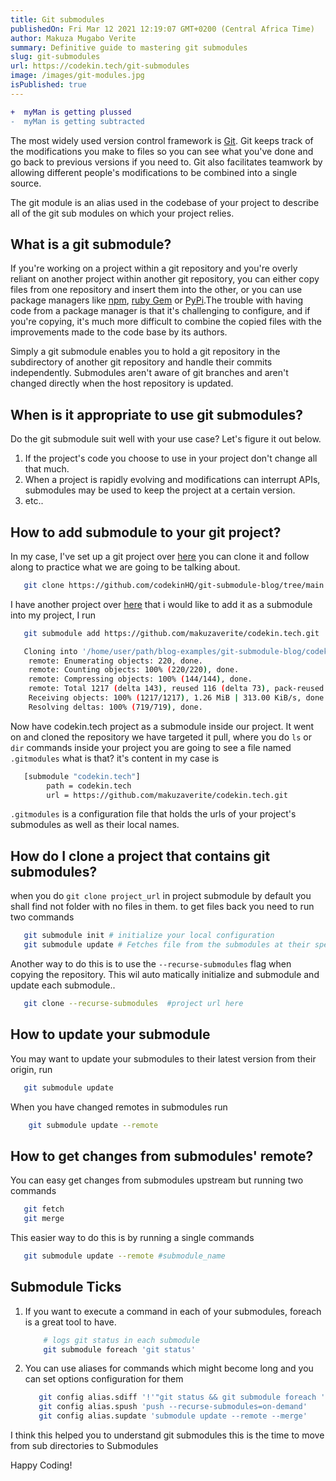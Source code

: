 ```yaml
---
title: Git submodules
publishedOn: Fri Mar 12 2021 12:19:07 GMT+0200 (Central Africa Time)
author: Makuza Mugabo Verite
summary: Definitive guide to mastering git submodules
slug: git-submodules
url: https://codekin.tech/git-submodules
image: /images/git-modules.jpg
isPublished: true
---
```


```diff
+  myMan is getting plussed
-  myMan is getting subtracted
```

The most widely used version control framework is [Git](https://en.wikipedia.org/wiki/Git). Git keeps track of the modifications you make to files so you can see what you've done and go back to previous versions if you need to. Git also facilitates teamwork by allowing different people's modifications to be combined into a single source.

The git module is an alias used in the codebase of your project to describe all of the git sub modules on which your project relies.

## What is a git submodule?

If you're working on a project within a git repository and you're overly reliant on another project within another git repository, you can either copy files from one repository and insert them into the other, or you can use package managers like [npm](https://www.npmjs.com/), [ruby Gem](https://rubygems.org/) or [PyPi](https://pypi.org/).The trouble with having code from a package manager is that it's challenging to configure, and if you're copying, it's much more difficult to combine the copied files with the improvements made to the code base by its authors.

Simply a git submodule enables you to hold a git repository in the subdirectory of another git repository and handle their commits independently. Submodules aren't aware of git branches and aren't changed directly when the host repository is updated.

## When is it appropriate to use git submodules?

Do the git submodule suit well with your use case? Let's figure it out below.

1. If the project's code you choose to use in your project don't change all that much.
2. When a project is rapidly evolving and modifications can interrupt APIs, submodules may be used to keep the project at a certain version.
3. etc..

## How to add submodule to your git project?

In my case, I've set up a git project over [here](https://github.com/codekinHQ/git-submodule-blog/tree/main) you can clone it and follow along to practice what we are going to be talking about.

```bash
   git clone https://github.com/codekinHQ/git-submodule-blog/tree/main
```

I have another project over [here](https://github.com/makuzaverite/codekin.tech) that i would like to add it as a submodule into my project, I run

```bash
   git submodule add https://github.com/makuzaverite/codekin.tech.git

   Cloning into '/home/user/path/blog-examples/git-submodule-blog/codekin.tech'...
    remote: Enumerating objects: 220, done.
    remote: Counting objects: 100% (220/220), done.
    remote: Compressing objects: 100% (144/144), done.
    remote: Total 1217 (delta 143), reused 116 (delta 73), pack-reused 997
    Receiving objects: 100% (1217/1217), 1.26 MiB | 313.00 KiB/s, done.
    Resolving deltas: 100% (719/719), done.
```

Now have codekin.tech project as a submodule inside our project. It went on and cloned the repository we have targeted it pull, where you do `ls` or `dir` commands inside your project you are going to see a file named `.gitmodules` what is that? it's content in my case is

```bash
   [submodule "codekin.tech"]
        path = codekin.tech
        url = https://github.com/makuzaverite/codekin.tech.git
```

`.gitmodules` is a configuration file that holds the urls of your project's submodules as well as their local names.

## How do I clone a project that contains git submodules?

when you do `git clone project_url` in project submodule by default you shall find not folder with no files in them. to get files back you need to run two commands

```bash
   git submodule init # initialize your local configuration
   git submodule update # Fetches file from the submodules at their specific commits in your configurations
```

Another way to do this is to use the `--recurse-submodules` flag when copying the repository. This wil auto matically initialize and submodule and update each submodule..

```bash
   git clone --recurse-submodules  #project url here
```

## How to update your submodule

You may want to update your submodules to their latest version from their origin, run

```bash
   git submodule update
```

When you have changed remotes in submodules run

```bash
    git submodule update --remote
```

## How to get changes from submodules' remote?

You can easy get changes from submodules upstream but running two commands

```bash
   git fetch
   git merge
```

This easier way to do this is by running a single commands

```bash
   git submodule update --remote #submodule_name
```

## Submodule Ticks

1. If you want to execute a command in each of your submodules, foreach is a great tool to have.

   ```bash
       # logs git status in each submodule
       git submodule foreach 'git status'
   ```

2. You can use aliases for commands which might become long and you can set options configuration for them

   ```bash
      git config alias.sdiff '!'"git status && git submodule foreach 'git status'"
      git config alias.spush 'push --recurse-submodules=on-demand'
      git config alias.supdate 'submodule update --remote --merge'
   ```

I think this helped you to understand git submodules this is the time to move from sub directories to Submodules

Happy Coding!
